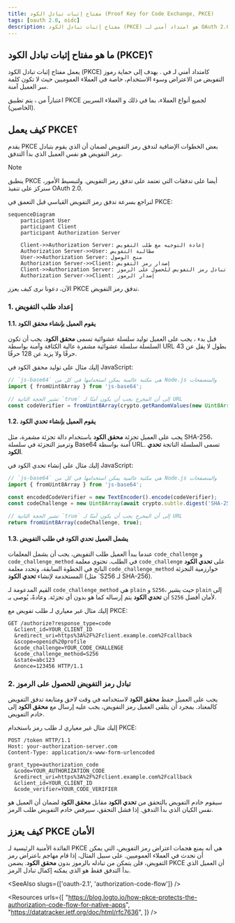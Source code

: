 ```yaml
---
title: مفتاح إثبات تبادل الكود (Proof Key for Code Exchange, PKCE)
tags: [oauth 2.0, oidc]
description: مفتاح إثبات تبادل الكود (PKCE) هو امتداد أمني لـ OAuth 2.0 يحمي رموز التفويض من الاعتراض وسوء الاستخدام. يتم تطبيقه لجميع أنواع العملاء في OAuth 2.1.
---
```


## ما هو مفتاح إثبات تبادل الكود (PKCE)؟

يعمل مفتاح إثبات تبادل الكود (PKCE) كامتداد أمني لـ <Ref slug="authorization-code-flow" /> في <Ref slug="oauth-2.0" />. يهدف إلى حماية رموز التفويض من الاعتراض وسوء الاستخدام، خاصة في العملاء العموميين حيث لا تكون كلمة سر العميل آمنة.

اعتباراً من <Ref slug="oauth-2.1" />، يتم تطبيق PKCE لجميع أنواع العملاء، بما في ذلك <Ref slug="client" headingId="public-clients" /> و <Ref slug="client" headingId="confidential-clients">العملاء السريين (الخاصين)</Ref>.

## كيف يعمل PKCE؟

يقدم PKCE بعض الخطوات الإضافية لتدفق رمز التفويض لضمان أن <Ref slug="client" /> الذي يقوم بتبادل رمز التفويض هو نفس العميل الذي بدأ التدفق.

> [!Note]
> ينطبق PKCE أيضا على تدفقات <Ref slug="openid-connect" /> التي تعتمد على تدفق رمز التفويض. ولتبسيط الأمور، سنركز على تنفيذ OAuth 2.0.

لنراجع بسرعة تدفق رمز التفويض القياسي قبل التعمق في PKCE:

```mermaid
sequenceDiagram
    participant User
    participant Client
    participant Authorization Server

    Client->>Authorization Server: إعادة التوجيه مع طلب التفويض
    Authorization Server->>User: مطالبة التفويض
    User->>Authorization Server: منح الوصول
    Authorization Server->>Client: إصدار رمز التفويض
    Client->>Authorization Server: تبادل رمز التفويض للحصول على الرموز
    Authorization Server->>Client: إصدار الرموز
```

الآن، دعونا نرى كيف يعزز PKCE تدفق رمز التفويض.

### 1. إعداد طلب التفويض

#### 1.1. يقوم العميل بإنشاء محقق الكود

قبل بدء <Ref slug="authorization-request" />، يجب على العميل توليد سلسلة عشوائية تسمى **محقق الكود**. يجب أن تكون السلسلة سلسلة عشوائية مشفرة عالية الكثافة وآمنة بواسطة URL بطول لا يقل عن 43 حرفًا ولا يزيد عن 128 حرفًا.

إليك مثال على توليد محقق الكود في JavaScript:

```javascript
// `js-base64` هي مكتبة عالمية يمكن استخدامها في كل من Node.js والمتصفحات
import { fromUint8Array } from 'js-base64';

// تشير الحجة الثانية `true` إلى أن المخرج يجب أن يكون آمنًا لـ URL
const codeVerifier = fromUint8Array(crypto.getRandomValues(new Uint8Array(64)), true);
```

#### 1.2. يقوم العميل بإنشاء تحدي الكود

يجب على العميل تجزئة **محقق الكود** باستخدام دالة تجزئة مشفرة، مثل SHA-256، وترميز التجزئة في سلسلة Base64 آمنة بواسطة URL. تسمى السلسلة الناتجة **تحدي الكود**.

إليك مثال على إنشاء تحدي الكود في JavaScript:

```javascript
// `js-base64` هي مكتبة عالمية يمكن استخدامها في كل من Node.js والمتصفحات
import { fromUint8Array } from 'js-base64';

const encodedCodeVerifier = new TextEncoder().encode(codeVerifier);
const codeChallenge = new Uint8Array(await crypto.subtle.digest('SHA-256', encodedCodeVerifier));

// تشير الحجة الثانية `true` إلى أن المخرج يجب أن يكون آمنًا لـ URL
return fromUint8Array(codeChallenge, true);
```

#### 1.3. يشمل العميل تحدي الكود في طلب التفويض

عندما يبدأ العميل طلب التفويض، يجب أن يشمل المعلمات `code_challenge` و `code_challenge_method` في الطلب. تحتوي معلمة `code_challenge` على **تحدي الكود** الناتج في الخطوة السابقة، وتحدد معلمة `code_challenge_method` خوارزمية التجزئة المستخدمة لإنشاء **تحدي الكود** (مثل `S256 لـ SHA-256).

القيم المدعومة لـ `code_challenge_method` هي `plain` و `S256`، حيث يشير `plain` إلى أن **تحدي الكود** يتم إرساله كما هو بدون أي تجزئة. وعادةً، يُوصى بـ `S256` لأمان أفضل.

إليك مثال غير معياري لـ طلب تفويض مع PKCE:

```http
GET /authorize?response_type=code
  &client_id=YOUR_CLIENT_ID
  &redirect_uri=https%3A%2F%2Fclient.example.com%2Fcallback
  &scope=openid%20profile
  &code_challenge=YOUR_CODE_CHALLENGE
  &code_challenge_method=S256
  &state=abc123
  &nonce=123456 HTTP/1.1
```

### 2. تبادل رمز التفويض للحصول على الرموز

يجب على العميل حفظ **محقق الكود** لاستخدامه في وقت لاحق ومتابعة تدفق التفويض كالمعتاد. بمجرد أن يتلقى العميل رمز التفويض، يجب عليه إرسال <Ref slug="token-request" /> مع **محقق الكود** إلى خادم التفويض.

إليك مثال غير معياري لـ طلب رمز باستخدام PKCE:

```http
POST /token HTTP/1.1
Host: your-authorization-server.com
Content-Type: application/x-www-form-urlencoded

grant_type=authorization_code
  &code=YOUR_AUTHORIZATION_CODE
  &redirect_uri=https%3A%2F%2Fclient.example.com%2Fcallback
  &client_id=YOUR_CLIENT_ID
  &code_verifier=YOUR_CODE_VERIFIER
```

سيقوم خادم التفويض بالتحقق من **تحدي الكود** مقابل **محقق الكود** لضمان أن العميل هو نفس الكيان الذي بدأ التدفق. إذا فشل التحقق، سيرفض خادم التفويض طلب الرمز.

## كيف يعزز PKCE الأمان

الفائدة الأمنية الرئيسية لـ PKCE هي أنه يمنع هجمات اعتراض رمز التفويض، التي يمكن أن تحدث في العملاء العموميين. على سبيل المثال، إذا قام مهاجم باعتراض رمز التفويض، فلن يتمكن من تبادله بالرموز بدون **محقق الكود**. يضمن PKCE أن العميل الذي بدأ التدفق فقط هو الذي يمكنه إكمال تبادل الرمز.

<SeeAlso slugs={['oauth-2.1', 'authorization-code-flow']} />

<Resources
  urls={[
    "https://blog.logto.io/how-pkce-protects-the-authorization-code-flow-for-native-apps",
    "https://datatracker.ietf.org/doc/html/rfc7636",
  ]}
/>
